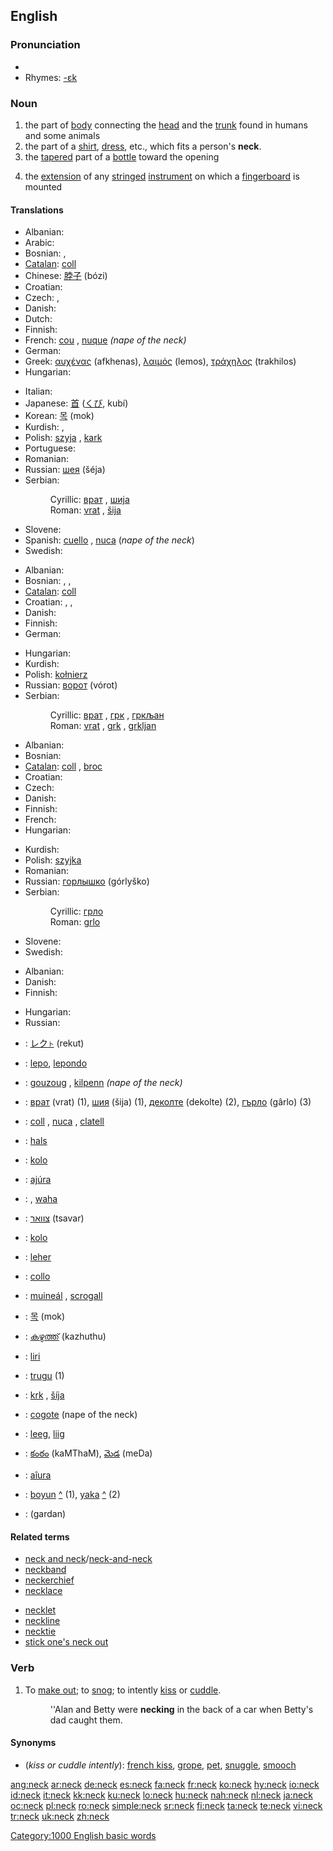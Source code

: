 ==English==

{{wikipedia}}

===Pronunciation===
* {{audio|en-us-neck.ogg|Audio (US)}}
* Rhymes: [[Rhymes:English:-ɛk|-ɛk]]

===Noun===
{{en-noun}}

# the part of [[body]] connecting the [[head]] and the [[trunk]] found in humans and some animals
# the part of a [[shirt]], [[dress]], etc., which fits a person's '''neck'''.
# the [[taper]]ed part of a [[bottle]] toward the opening
# {{music}} the [[extension]] of any [[stringed]] [[instrument]] on which a [[fingerboard]] is mounted

====Translations====
{{trans-top|the part of body connecting the head and the trunk found in humans and some animals}}
* Albanian: {{t-|sq|qafë|f|xs=Albanian}}
* Arabic: {{Arab|[[رقبة]]}} {{IPAchar|(ráqaba)}} {{f}}
* Bosnian: {{t-|bs|vrat|m}}, {{t-|bs|šija|f}}
* [[Catalan]]: [[coll]] {{m}}
* Chinese: [[脖子]] (bózi)
* Croatian: {{t+|hr|vrat|m}}
* Czech: {{t-|cs|krk|m}}, {{t+|cs|šíje|f}}
* Danish: {{t+|da|hals|c}}
* Dutch: {{t+|nl|hals|m}}
* Finnish: {{t+|fi|kaula}}
* French: [[cou]] {{m}}, [[nuque]] {{f}} ''(nape of the neck)''
* German: {{t+|de|Hals|m}}
* Greek: [[αυχένας]] {{m}} (afkhenas), [[λαιμός]] {{m}} (lemos), [[τράχηλος]] {{m}} (trakhilos)
* Hungarian: {{t+|hu|nyak}}
{{trans-mid}}
* Italian: {{t+|it|collo|m}}
* Japanese: [[首]] ([[くび]], kubí)
* Korean: [[목]] (mok)
* Kurdish: {{KUchar|[[مل]]}}, {{KUchar|[[گه‌ردن]]}}
* Polish: [[szyja]] {{f}}, [[kark]] {{m}}
* Portuguese: {{t+|pt|pescoço|m}}
* Romanian: {{t-|ro|gât|n}}
* Russian: [[шея]] (šéja) {{f}}
* Serbian:
*: Cyrillic: [[врат]] {{m}}, [[шиja]] {{f}}
*: Roman: [[vrat]] {{m}}, [[šija]] {{f}}
* Slovene: {{t+|sl|vrat|m}}
* Spanish: [[cuello]] {{m}}, [[nuca]] {{f}} (''nape of the neck'')
* Swedish: {{t+|sv|hals|c}}
{{trans-bottom}}

{{trans-top|the part of a shirt, dress, etc., which fits a persons neck}}
* Albanian: {{t-|sq|jakë|f|xs=Albanian}}
* Bosnian: {{t-|bs|vrat|m}}, {{t-|bs|grk|m}}, {{t-|bs|grkljan|m}}
* [[Catalan]]: [[coll]] {{m}}
* Croatian: {{t+|hr|vrat|m}}, {{t-|hr|grk|m}}, {{t-|hr|grkljan|m}}
* Danish: {{t+|da|hals|c}}
* Finnish: {{t-|fi|kaulus}}
* German: {{t+|de|Kragen|m}}
{{trans-mid}}
* Hungarian: {{t+|hu|nyak}}
* Kurdish: {{KUchar|[[مل]]}}
* Polish: [[kołnierz]] {{m}}
* Russian: [[ворот]] (vórot) {{m}}
* Serbian:
*: Cyrillic: [[врат]] {{m}}, [[грк]] {{m}}, [[гркљан]] {{m}}
*: Roman: [[vrat]] {{m}}, [[grk]] {{m}}, [[grkljan]] {{m}}
{{trans-bottom}}

{{trans-top|the tapered part of a bottle toward the opening}}
* Albanian: {{t-|sq|qafë|xs=Albanian}}
* Bosnian: {{t-|bs|grlo|n}}
* [[Catalan]]: [[coll]] {{m}}, [[broc]] {{m}}
* Croatian: {{t+|hr|grlo|n}}
* Czech: {{t-|cs|hrdlo|n}}
* Danish: {{t+|da|hals|c}}
* Finnish: {{t+|fi|kaula}}
* French: {{t+|fr|goulot|m}}
* Hungarian: {{t+|hu|nyak}}
{{trans-mid}}
* Kurdish: {{KUchar|[[مل]]}}
* Polish: [[szyjka]] {{f}}
* Romanian: {{t-|ro|gât|n}}
* Russian: [[горлышко]] (górlyško) {{n}}
* Serbian:
*: Cyrillic: [[грло]] {{n}}
*: Roman: [[grlo]] {{n}}
* Slovene: {{t+|sl|vrat|m}}
* Swedish: {{t+|sv|hals|c}}
{{trans-bottom}}

{{trans-top|the extension of any stringed instrument on which a fingerboard is mounted}}
* Albanian: {{t-|sq|qafë|xs=Albanian}}
* Danish: {{t+|da|hals|c}}
* Finnish: {{t+|fi|kaula}}
{{trans-mid}}
* Hungarian: {{t+|hu|nyak}}
* Russian: {{t+|ru|гриф|m|tr=grif|sc=Cyrl}}
{{trans-bottom}}

{{checktrans}}
{{trans-top|translations to be checked}}
* {{ttbc|Ainu}}: [[レクト|レク<span style="font-size:70%;">ト</span>]] (rekut)
* {{ttbc|Basque}}: [[lepo]], [[lepondo]]
* {{ttbc|Breton}}: [[gouzoug]] {{m}}, [[kilpenn]] {{m}} ''(nape of the neck)''
* {{ttbc|Bulgarian}}: [[врат]] (vrat) {{m}} (1), [[шия]] (šija) {{f}} (1), [[деколте]] (dekolte) {{n}} (2), [[гърло]] (gârlo) {{n}} (3)
* {{ttbc|Catalan}}: [[coll]] {{m}}, [[nuca]] {{f}}, [[clatell]] {{m}}
* {{ttbc|Dutch}}: [[hals]] {{m}}
* {{ttbc|Esperanto}}: [[kolo]]
* {{ttbc|Guaraní}}: [[ajúra]]
* {{ttbc|Hawaiian}}: {{unicode|[[ʻāʻī]]}}, [[waha]]
* {{ttbc|Hebrew}}: [[צוואר]] (tsavar) {{m}}
* {{ttbc|Ido}}: [[kolo]]
* {{ttbc|Indonesian}}: [[leher]]
* {{ttbc|Interlingua}}: [[collo]]
{{trans-mid}}
* {{ttbc|Irish}}: [[muineál]] {{m}}, [[scrogall]] {{m}}
* {{ttbc|Korean}}: [[목]] (mok)
* {{ttbc|Malayalam}}: [[കഴുത്ത്]] (kazhuthu)
* {{ttbc|Pitjantjatjara}}: [[liri]]
* {{ttbc|Sardinian}}: [[trugu]] {{m}} (1)
* {{ttbc|Slovak}}: [[krk]] {{m}}, [[šíja]] {{f}}
* {{ttbc|Spanish}}: [[cogote]] {{m}} (nape of the neck)
* {{ttbc|Tagalog}}: [[leeg]], [[liig]]
* {{ttbc|Telugu}}: [[కంఠం]] (kaMThaM), [[మెడ]] (meDa)
* {{ttbc|Tupinambá}}: [[aîura]]
* {{ttbc|Turkish}}: [[boyun]] [[:tr:boyun|^]] (1), [[yaka]] [[:tr:yaka|^]] (2)
* {{ttbc|Urdu}}: {{ur-Arab|[[گردن]]}} (gardan)
{{trans-bottom}}

====Related terms====
{{rel-top}}
* [[neck and neck]]/[[neck-and-neck]]
* [[neckband]]
* [[neckerchief]]
* [[necklace]]
{{rel-mid}}
* [[necklet]]
* [[neckline]]
* [[necktie]]
* [[stick one's neck out]]
{{rel-bottom}}

===Verb===
{{en-verb}}

# {{US}} To [[make out]]; to [[snog]]; to intently [[kiss]] or [[cuddle]].
#: ''Alan and Betty were '''necking''' in the back of a car when Betty's dad caught them.

====Synonyms====
* (''kiss or cuddle intently''): [[french kiss]], [[grope]], [[pet]], [[snuggle]], [[smooch]]

[[Category:1000 English basic words]]

[[ang:neck]]
[[ar:neck]]
[[de:neck]]
[[es:neck]]
[[fa:neck]]
[[fr:neck]]
[[ko:neck]]
[[hy:neck]]
[[io:neck]]
[[id:neck]]
[[it:neck]]
[[kk:neck]]
[[ku:neck]]
[[lo:neck]]
[[hu:neck]]
[[nah:neck]]
[[nl:neck]]
[[ja:neck]]
[[oc:neck]]
[[pl:neck]]
[[ro:neck]]
[[simple:neck]]
[[sr:neck]]
[[fi:neck]]
[[ta:neck]]
[[te:neck]]
[[vi:neck]]
[[tr:neck]]
[[uk:neck]]
[[zh:neck]]